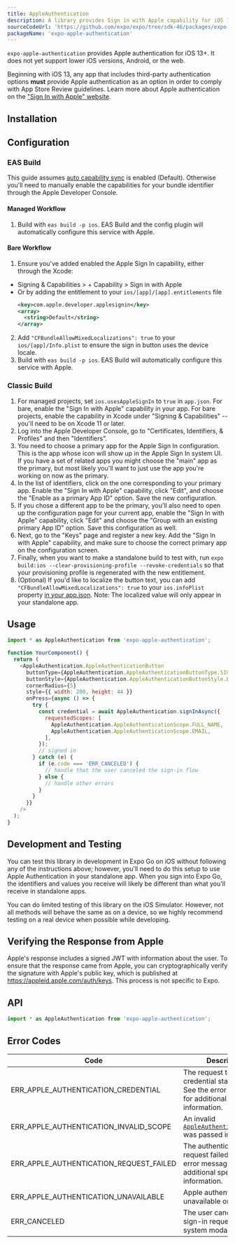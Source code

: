 ```yaml
---
title: AppleAuthentication
description: A library provides Sign in with Apple capability for iOS 13 and higher.
sourceCodeUrl: 'https://github.com/expo/expo/tree/sdk-46/packages/expo-apple-authentication'
packageName: 'expo-apple-authentication'
---
```



`expo-apple-authentication` provides Apple authentication for iOS 13+. It does not yet support lower iOS versions, Android, or the web.

Beginning with iOS 13, any app that includes third-party authentication options **must** provide Apple authentication as an option in order to comply with App Store Review guidelines. Learn more about Apple authentication on the ["Sign In with Apple" website](https://developer.apple.com/sign-in-with-apple/).

<PlatformsSection ios simulator />

## Installation

<APIInstallSection />

## Configuration

### EAS Build

This guide assumes [auto capability sync](../../../build-reference/ios-capabilities) is enabled (Default). Otherwise you'll need to manually enable the capabilities for your bundle identifier through the Apple Developer Console.

#### Managed Workflow

1. Build with `eas build -p ios`. EAS Build and the config plugin will automatically configure this service with Apple.

#### Bare Workflow

1. Ensure you've added enabled the Apple Sign In capability, either through the Xcode:

- Signing & Capabilities > + Capability > Sign in with Apple
- Or by adding the entitlement to your `ios/[app]/[app].entitlements` file
  ```xml
  <key>com.apple.developer.applesignin</key>
  <array>
    <string>Default</string>
  </array>
  ```

2. Add `"CFBundleAllowMixedLocalizations": true` to your `ios/[app]/Info.plist` to ensure the sign in button uses the device locale.
3. Build with `eas build -p ios`. EAS Build will automatically configure this service with Apple.

### Classic Build

1. For managed projects, set `ios.usesAppleSignIn` to `true` in `app.json`. For bare, enable the "Sign In with Apple" capability in your app. For bare projects, enable the capability in Xcode under "Signing & Capabilities" -- you'll need to be on Xcode 11 or later.
2. Log into the Apple Developer Console, go to "Certificates, Identifiers, & Profiles" and then "Identifiers".
3. You need to choose a primary app for the Apple Sign In configuration. This is the app whose icon will show up in the Apple Sign In system UI. If you have a set of related apps you might choose the "main" app as the primary, but most likely you'll want to just use the app you're working on now as the primary.
4. In the list of identifiers, click on the one corresponding to your primary app. Enable the "Sign In with Apple" capability, click "Edit", and choose the "Enable as a primary App ID" option. Save the new configuration.
5. If you chose a different app to be the primary, you'll also need to open up the configuration page for your current app, enable the "Sign In with Apple" capability, click "Edit" and choose the "Group with an existing primary App ID" option. Save this configuration as well.
6. Next, go to the "Keys" page and register a new key. Add the "Sign In with Apple" capability, and make sure to choose the correct primary app on the configuration screen.
7. Finally, when you want to make a standalone build to test with, run `expo build:ios --clear-provisioning-profile --revoke-credentials` so that your provisioning profile is regenerated with the new entitlement.
8. (Optional) If you'd like to localize the button text, you can add `"CFBundleAllowMixedLocalizations": true` to your `ios.infoPlist` property [in your app.json](/workflow/configuration/#ios). Note: The localized value will only appear in your standalone app.

## Usage

```js
import * as AppleAuthentication from 'expo-apple-authentication';

function YourComponent() {
  return (
    <AppleAuthentication.AppleAuthenticationButton
      buttonType={AppleAuthentication.AppleAuthenticationButtonType.SIGN_IN}
      buttonStyle={AppleAuthentication.AppleAuthenticationButtonStyle.BLACK}
      cornerRadius={5}
      style={{ width: 200, height: 44 }}
      onPress={async () => {
        try {
          const credential = await AppleAuthentication.signInAsync({
            requestedScopes: [
              AppleAuthentication.AppleAuthenticationScope.FULL_NAME,
              AppleAuthentication.AppleAuthenticationScope.EMAIL,
            ],
          });
          // signed in
        } catch (e) {
          if (e.code === 'ERR_CANCELED') {
            // handle that the user canceled the sign-in flow
          } else {
            // handle other errors
          }
        }
      }}
    />
  );
}
```

## Development and Testing

You can test this library in development in Expo Go on iOS without following any of the instructions above; however, you'll need to do this setup to use Apple Authentication in your standalone app. When you sign into Expo Go, the identifiers and values you receive will likely be different than what you'll receive in standalone apps.

You can do limited testing of this library on the iOS Simulator. However, not all methods will behave the same as on a device, so we highly recommend testing on a real device when possible while developing.

## Verifying the Response from Apple

Apple's response includes a signed JWT with information about the user. To ensure that the response came from Apple, you can cryptographically verify the signature with Apple's public key, which is published at https://appleid.apple.com/auth/keys. This process is not specific to Expo.

## API

```js
import * as AppleAuthentication from 'expo-apple-authentication';
```

<APISection packageName="expo-apple-authentication" apiName="AppleAuthentication" />

## Error Codes

| Code                                    | Description                                                                                            |
| --------------------------------------- | ------------------------------------------------------------------------------------------------------ |
| ERR_APPLE_AUTHENTICATION_CREDENTIAL     | The request to get credential state failed. See the error message for additional specific information. |
| ERR_APPLE_AUTHENTICATION_INVALID_SCOPE  | An invalid [`AppleAuthenticationScope`](#appleauthenticationappleauthenticationscope) was passed in.   |
| ERR_APPLE_AUTHENTICATION_REQUEST_FAILED | The authentication request failed. See the error message for additional specific information.          |
| ERR_APPLE_AUTHENTICATION_UNAVAILABLE    | Apple authentication is unavailable on the device.                                                     |
| ERR_CANCELED                            | The user canceled the sign-in request from the system modal.                                           |
